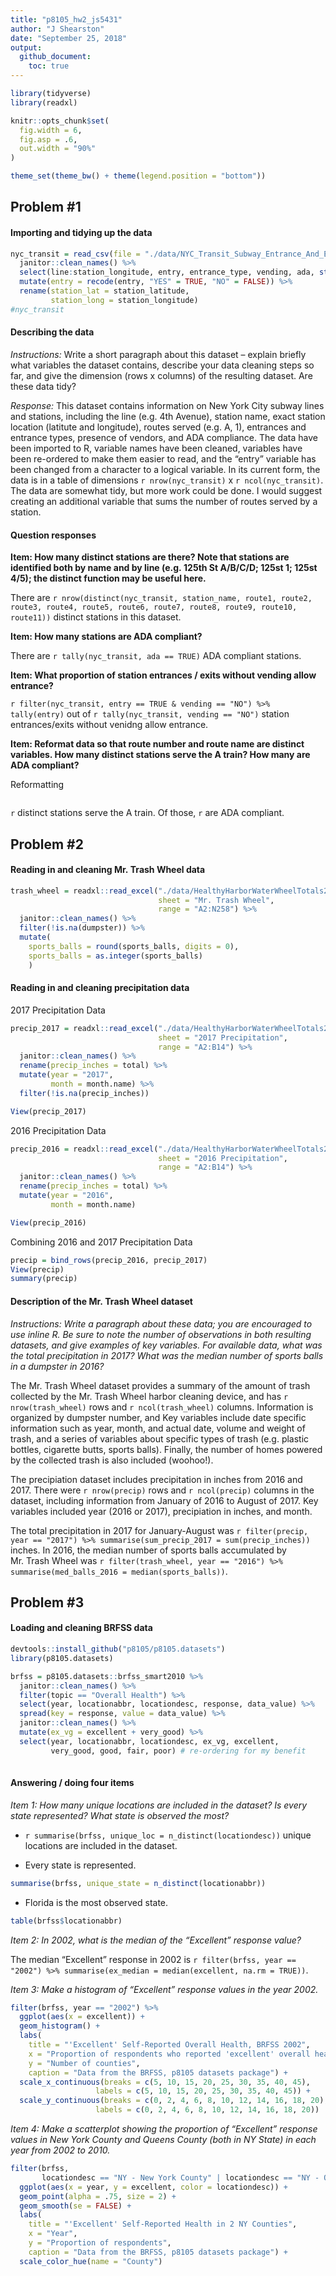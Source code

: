 ```yaml
---
title: "p8105_hw2_js5431"
author: "J Shearston"
date: "September 25, 2018"
output: 
  github_document:
    toc: true
---
```


```r
library(tidyverse)
library(readxl)

knitr::opts_chunk$set(
  fig.width = 6,
  fig.asp = .6,
  out.width = "90%"
)

theme_set(theme_bw() + theme(legend.position = "bottom"))

```

## Problem #1

#### Importing and tidying up the data

```r
nyc_transit = read_csv(file = "./data/NYC_Transit_Subway_Entrance_And_Exit_Data.csv") %>% 
  janitor::clean_names() %>% 
  select(line:station_longitude, entry, entrance_type, vending, ada, starts_with("route")) %>% 
  mutate(entry = recode(entry, "YES" = TRUE, "NO" = FALSE)) %>% 
  rename(station_lat = station_latitude, 
         station_long = station_longitude)
#nyc_transit

```

#### Describing the data

*Instructions:* Write a short paragraph about this dataset – explain briefly what variables the dataset contains, describe your data cleaning steps so far, and give the dimension (rows x columns) of the resulting dataset. Are these data tidy?

*Response:* This dataset contains information on New York City subway lines and stations, including the line (e.g. 4th Avenue), station name, exact station location (latitute and longitude), routes served (e.g. A, 1), entrances and entrance types, presence of vendors, and ADA compliance. The data have been imported to R, variable names have been cleaned, variables have been re-ordered to make them easier to read, and the "entry" variable has been changed from a character to a logical variable. In its current form, the data is in a table of dimensions `r nrow(nyc_transit)` x `r ncol(nyc_transit)`. The data are somewhat tidy, but more work could be done. I would suggest creating an additional variable that sums the number of routes served by a station.  

#### Question responses

**Item: How many distinct stations are there? Note that stations are identified both by name and by line (e.g. 125th St A/B/C/D; 125st 1; 125st 4/5); the distinct function may be useful here.**

There are `r nrow(distinct(nyc_transit, station_name, route1, route2, route3, route4, route5, route6, route7, route8, route9, route10, route11))` distinct stations in this dataset. 

**Item: How many stations are ADA compliant?**

There are `r tally(nyc_transit, ada == TRUE)` ADA compliant stations.

**Item: What proportion of station entrances / exits without vending allow entrance?**

`r filter(nyc_transit, entry == TRUE & vending == "NO") %>% tally(entry)` out of `r tally(nyc_transit, vending == "NO")` station entrances/exits without venidng allow entrance.

**Item: Reformat data so that route number and route name are distinct variables. How many distinct stations serve the A train? How many are ADA compliant?**

Reformatting

```r

```

`r ` distinct stations serve the A train. Of those, `r` are ADA compliant.


## Problem #2

#### Reading in and cleaning Mr. Trash Wheel data

```r
trash_wheel = readxl::read_excel("./data/HealthyHarborWaterWheelTotals2017-9-26.xlsx",
                                 sheet = "Mr. Trash Wheel", 
                                 range = "A2:N258") %>% 
  janitor::clean_names() %>% 
  filter(!is.na(dumpster)) %>% 
  mutate(
    sports_balls = round(sports_balls, digits = 0),
    sports_balls = as.integer(sports_balls)
    )
```

#### Reading in and cleaning precipitation data

2017 Precipitation Data

```r
precip_2017 = readxl::read_excel("./data/HealthyHarborWaterWheelTotals2017-9-26.xlsx",
                                 sheet = "2017 Precipitation", 
                                 range = "A2:B14") %>% 
  janitor::clean_names() %>%
  rename(precip_inches = total) %>% 
  mutate(year = "2017",
         month = month.name) %>% 
  filter(!is.na(precip_inches))

View(precip_2017)
```

 2016 Precipitation Data
 
```r
precip_2016 = readxl::read_excel("./data/HealthyHarborWaterWheelTotals2017-9-26.xlsx",
                                 sheet = "2016 Precipitation", 
                                 range = "A2:B14") %>% 
  janitor::clean_names() %>%
  rename(precip_inches = total) %>% 
  mutate(year = "2016",
         month = month.name)

View(precip_2016)

```

Combining 2016 and 2017 Precipitation Data

```r
precip = bind_rows(precip_2016, precip_2017)
View(precip)
summary(precip)
```

#### Description of the Mr. Trash Wheel dataset

*Instructions: Write a paragraph about these data; you are encouraged to use inline R. Be sure to note the number of observations in both resulting datasets, and give examples of key variables. For available data, what was the total precipitation in 2017? What was the median number of sports balls in a dumpster in 2016?*

The Mr. Trash Wheel dataset provides a summary of the amount of trash collected by the Mr. Trash Wheel harbor cleaning device, and has `r nrow(trash_wheel)` rows and `r ncol(trash_wheel)` columns. Information is organized by dumpster number, and Key variables include date specific information such as year, month, and actual date, volume and weight of trash, and a series of variables about specific types of trash (e.g. plastic bottles, cigarette butts, sports balls). Finally, the number of homes powered by the collected trash is also included (woohoo!).

The precipiation dataset includes precipitation in inches from 2016 and 2017. There were `r nrow(precip)` rows and `r ncol(precip)` columns in the dataset, including information from January of 2016 to August of 2017. Key variables included year (2016 or 2017), precipiation in inches, and month.

The total precipitation in 2017 for January-August was `r filter(precip, year == "2017") %>% summarise(sum_precip_2017 = sum(precip_inches))` inches. In 2016, the median number of sports balls accumulated by Mr. Trash Wheel was `r filter(trash_wheel, year == "2016") %>% summarise(med_balls_2016 = median(sports_balls))`.

## Problem #3

#### Loading and cleaning BRFSS data

```r
devtools::install_github("p8105/p8105.datasets")
library(p8105.datasets)

brfss = p8105.datasets::brfss_smart2010 %>% 
  janitor::clean_names() %>%
  filter(topic == "Overall Health") %>% 
  select(year, locationabbr, locationdesc, response, data_value) %>% 
  spread(key = response, value = data_value) %>% 
  janitor::clean_names() %>% 
  mutate(ex_vg = excellent + very_good) %>% 
  select(year, locationabbr, locationdesc, ex_vg, excellent,
         very_good, good, fair, poor) # re-ordering for my benefit
  
```

#### Answering / doing four items

*Item 1: How many unique locations are included in the dataset? Is every state represented? What state is observed the most?*

* `r summarise(brfss, unique_loc = n_distinct(locationdesc))` unique locations are included in the dataset.

* Every state is represented.
```r
summarise(brfss, unique_state = n_distinct(locationabbr))
```

* Florida is the most observed state.
```r
table(brfss$locationabbr)
```


*Item 2: In 2002, what is the median of the “Excellent” response value?*

The median "Excellent" response in 2002 is `r filter(brfss, year == "2002") %>% summarise(ex_median = median(excellent, na.rm = TRUE))`.


*Item 3: Make a histogram of “Excellent” response values in the year 2002.*

```r
filter(brfss, year == "2002") %>% 
  ggplot(aes(x = excellent)) + 
  geom_histogram() +
  labs(
    title = "'Excellent' Self-Reported Overall Health, BRFSS 2002",
    x = "Proportion of respondents who reported 'excellent' overall health",
    y = "Number of counties",
    caption = "Data from the BRFSS, p8105 datasets package") + 
  scale_x_continuous(breaks = c(5, 10, 15, 20, 25, 30, 35, 40, 45),
                   labels = c(5, 10, 15, 20, 25, 30, 35, 40, 45)) + 
  scale_y_continuous(breaks = c(0, 2, 4, 6, 8, 10, 12, 14, 16, 18, 20),
                   labels = c(0, 2, 4, 6, 8, 10, 12, 14, 16, 18, 20))
```


*Item 4: Make a scatterplot showing the proportion of “Excellent” response values in New York County and Queens County (both in NY State) in each year from 2002 to 2010.*

```r
filter(brfss, 
       locationdesc == "NY - New York County" | locationdesc == "NY - Queens County") %>% 
  ggplot(aes(x = year, y = excellent, color = locationdesc)) +
  geom_point(alpha = .75, size = 2) +
  geom_smooth(se = FALSE) +
  labs(
    title = "'Excellent' Self-Reported Health in 2 NY Counties",
    x = "Year",
    y = "Proportion of respondents",
    caption = "Data from the BRFSS, p8105 datasets package") + 
  scale_color_hue(name = "County")

```


